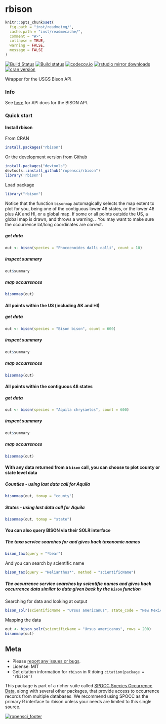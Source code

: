 rbison
======

```r
knitr::opts_chunk$set(
  fig.path = "inst/readmeimg/",
  cache.path = "inst/readmecache/",
  comment = "#>",
  collapse = TRUE,
  warning = FALSE,
  message = FALSE
)
```

[![Build Status](https://api.travis-ci.org/ropensci/rbison.png)](https://travis-ci.org/ropensci/rbison)
[![Build status](https://ci.appveyor.com/api/projects/status/cba5mqg33hakour1?svg=true)](https://ci.appveyor.com/project/sckott/rbison)
[![codecov.io](https://codecov.io/github/ropensci/rbison/coverage.svg?branch=master)](https://codecov.io/github/ropensci/rbison?branch=master)
[![rstudio mirror downloads](http://cranlogs.r-pkg.org/badges/rbison?color=E664A4)](https://github.com/metacran/cranlogs.app)
[![cran version](http://www.r-pkg.org/badges/version/rbison)](http://cran.rstudio.com/web/packages/rbison)

Wrapper for the USGS Bison API.

### Info

See [here](http://bison.usgs.ornl.gov/doc/services.jsp) for API docs for the BISON API.


### Quick start

#### Install rbison

From CRAN

```r
install.packages("rbison")
```

Or the development version from Github

```r
install.packages("devtools")
devtools::install_github("ropensci/rbison")
library('rbison')
```

Load package

```r
library("rbison")
```

Notice that the function `bisonmap` automagically selects the map extent to plot for you, being one of the contiguous lower 48 states, or the lower 48 plus AK and HI, or a global map. If some or all points outside the US, a global map is drawn, and throws a warning. . You may want to make sure the occurrence lat/long coordinates are correct.

##### get data

```r
out <- bison(species = "Phocoenoides dalli dalli", count = 10)
```


##### inspect summary

```r
out$summary
```

##### map occurrences

```r
bisonmap(out)
```

####  All points within the US (including AK and HI)
##### get data

```r
out <- bison(species = "Bison bison", count = 600)
```


##### inspect summary

```r
out$summary
```

##### map occurrences

```r
bisonmap(out)
```

####  All points within the contiguous 48 states
##### get data

```r
out <- bison(species = "Aquila chrysaetos", count = 600)
```


##### inspect summary

```r
out$summary
```


##### map occurrences

```r
bisonmap(out)
```


####  With any data returned from a `bison` call, you can choose to plot county or state level data
##### Counties - using last data call for Aquila

```r
bisonmap(out, tomap = "county")
```

##### States - using last data call for Aquila

```r
bisonmap(out, tomap = "state")
```


####  You can also query BISON via their SOLR interface
##### The taxa service searches for and gives back taxonomic names

```r
bison_tax(query = "*bear")
```

And you can search by scientific name

```r
bison_tax(query = "Helianthus*", method = "scientificName")
```

##### The occurrence service searches by scientific names and gives back occurrence data similar to data given back by the `bison` function

Searching for data and looking at output

```r
bison_solr(scientificName = "Ursus americanus", state_code = "New Mexico", rows = 50, fl = "eventDate,scientificName")
```

Mapping the data


```r
out <- bison_solr(scientificName = "Ursus americanus", rows = 200)
bisonmap(out)
```

## Meta

* Please [report any issues or bugs](https://github.com/ropensci/rbison/issues).
* License: MIT
* Get citation information for `rbison` in R doing `citation(package = 'rbison')`

This package is part of a richer suite called [SPOCC Species Occurrence Data](https://github.com/ropensci/spocc), along with several other packages, that provide access to occurrence records from multiple databases. We recommend using SPOCC as the primary R interface to rbison unless your needs are limited to this single source.

[![ropensci_footer](http://ropensci.org/public_images/github_footer.png)](http://ropensci.org)
